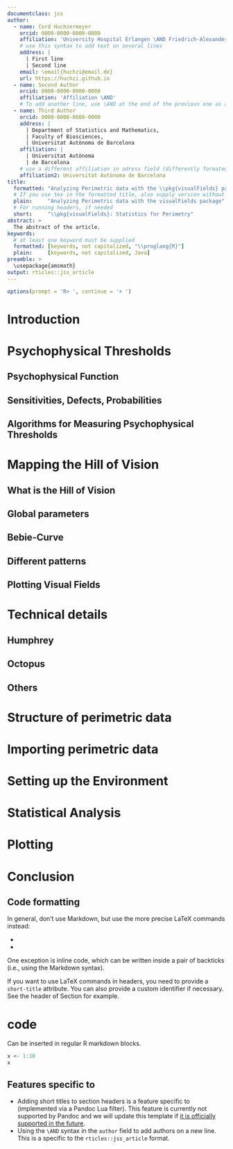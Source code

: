 ```yaml
---
documentclass: jss
author:
  - name: Cord Huchzermeyer
    orcid: 0000-0000-0000-0000
    affiliation: 'University Hospital Erlangen \AND Friedrich-Alexander-University Erlangen Nürnberg'
    # use this syntax to add text on several lines
    address: |
      | First line
      | Second line
    email: \email{huchzi@email.de}
    url: https://huchzi.github.io
  - name: Second Author
    orcid: 0000-0000-0000-0000
    affiliation: 'Affiliation \AND'
    # To add another line, use \AND at the end of the previous one as above
  - name: Third Author
    orcid: 0000-0000-0000-0000
    address: |
      | Department of Statistics and Mathematics,
      | Faculty of Biosciences,
      | Universitat Autònoma de Barcelona
    affiliation: |
      | Universitat Autònoma 
      | de Barcelona
    # use a different affiliation in adress field (differently formated here)
    affiliation2: Universitat Autònoma de Barcelona
title:
  formatted: "Analyzing Perimetric data with the \\pkg{visualFields} package"
  # If you use tex in the formatted title, also supply version without
  plain:     "Analyzing Perimetric data with the visualFields package"
  # For running headers, if needed
  short:     "\\pkg{visualFields}: Statistics for Perimetry"
abstract: >
  The abstract of the article.
keywords:
  # at least one keyword must be supplied
  formatted: [keywords, not capitalized, "\\proglang{R}"]
  plain:     [keywords, not capitalized, Java]
preamble: >
  \usepackage{amsmath}
output: rticles::jss_article
---
```


```r
options(prompt = 'R> ', continue = '+ ')
```

# Introduction

# Psychophysical Thresholds

## Psychophysical Function

## Sensitivities, Defects, Probabilities

## Algorithms for Measuring Psychophysical Thresholds

# Mapping the Hill of Vision

## What is the Hill of Vision

## Global parameters

## Bebie-Curve

## Different patterns

## Plotting Visual Fields

# Technical details

## Humphrey

## Octopus

## Others

# Structure of perimetric data

# Importing perimetric data

# Setting up the Environment

# Statistical Analysis

# Plotting

# Conclusion



## Code formatting

In general, don't use Markdown, but use the more precise LaTeX commands instead:

* \proglang{Java}
* \pkg{plyr}

One exception is inline code, which can be written inside a pair of backticks (i.e., using the Markdown syntax).

If you want to use LaTeX commands in headers, you need to provide a `short-title` attribute. You can also provide a custom identifier if necessary. See the header of Section \ref{r-code} for example.

# \proglang{R} code {short-title="R code" #r-code}

Can be inserted in regular R markdown blocks.

```r
x <- 1:10
x
```

## Features specific to \pkg{rticles} {short-title="Features specific to rticles"}

* Adding short titles to section headers is a feature specific to \pkg{rticles} (implemented via a Pandoc Lua filter). This feature is currently not supported by Pandoc and we will update this template if [it is officially supported in the future](https://github.com/jgm/pandoc/issues/4409).
* Using the `\AND` syntax in the `author` field to add authors on a new line. This is a specific to the `rticles::jss_article` format.
